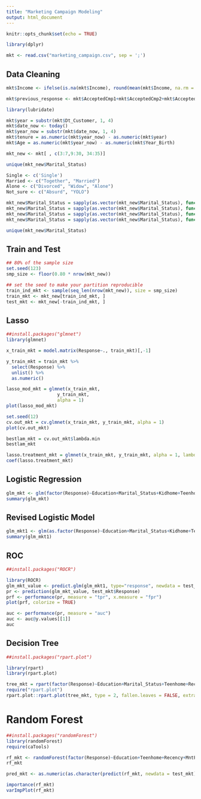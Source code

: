 ```yaml
---
title: "Marketing Campaign Modeling"
output: html_document
---
```


```r
knitr::opts_chunk$set(echo = TRUE)
```

```r
library(dplyr)
```

```r
mkt <- read.csv("marketing_campaign.csv", sep = ';')
```

## Data Cleaning
```r
mkt$Income <- ifelse(is.na(mkt$Income), round(mean(mkt$Income, na.rm = TRUE), 0), mkt$Income)
```

```r
mkt$previous_response <- mkt$AcceptedCmp1+mkt$AcceptedCmp2+mkt$AcceptedCmp3+mkt$AcceptedCmp4+ mkt$AcceptedCmp5
```

```r
library(lubridate)
```

```r
mkt$year = substr(mkt$Dt_Customer, 1, 4)
mkt$date_now <- today()
mkt$year_now = substr(mkt$date_now, 1, 4)
mkt$tenure = as.numeric(mkt$year_now) - as.numeric(mkt$year)
mkt$Age = as.numeric(mkt$year_now) - as.numeric(mkt$Year_Birth)
```

```r
mkt_new <- mkt[ , c(3:7,9:30, 34:35)]
```

```r
unique(mkt_new$Marital_Status)
```

```r
Single <- c('Single')
Married <- c("Together", "Married")
Alone <- c("Divorced", "Widow", "Alone")
Not_sure <- c("Absurd", "YOLO")
```

```r
mkt_new$Marital_Status = sapply(as.vector(mkt_new$Marital_Status), function(x) if(x %in% Single) "Single" else x )
mkt_new$Marital_Status = sapply(as.vector(mkt_new$Marital_Status), function(x) if(x %in% Married) "Married" else x )
mkt_new$Marital_Status = sapply(as.vector(mkt_new$Marital_Status), function(x) if(x %in% Alone) "Alone" else x )
mkt_new$Marital_Status = sapply(as.vector(mkt_new$Marital_Status), function(x) if(x %in% Not_sure) "Not_sure" else x )
```

```r
unique(mkt_new$Marital_Status)
```

## Train and Test
```r
## 80% of the sample size
set.seed(123)
smp_size <- floor(0.80 * nrow(mkt_new))

## set the seed to make your partition reproducible
train_ind_mkt <- sample(seq_len(nrow(mkt_new)), size = smp_size)
train_mkt <- mkt_new[train_ind_mkt, ]
test_mkt <- mkt_new[-train_ind_mkt, ]
```

## Lasso
```r
##install.packages("glmnet")
library(glmnet)
```

```r
x_train_mkt = model.matrix(Response~., train_mkt)[,-1]

y_train_mkt = train_mkt %>%
  select(Response) %>%
  unlist() %>%
  as.numeric()
```

```r
lasso_mod_mkt = glmnet(x_train_mkt,
                   y_train_mkt,
                   alpha = 1)
plot(lasso_mod_mkt)
```

```r
set.seed(12)
cv.out_mkt = cv.glmnet(x_train_mkt, y_train_mkt, alpha = 1)
plot(cv.out_mkt)
```

```r
bestlam_mkt = cv.out_mkt$lambda.min
bestlam_mkt
```

```r
lasso.treatment_mkt = glmnet(x_train_mkt, y_train_mkt, alpha = 1, lambda = bestlam_mkt)
coef(lasso.treatment_mkt)
```

## Logistic Regression
```r
glm_mkt <- glm(factor(Response)~Education+Marital_Status+Kidhome+Teenhome+Recency+MntFruits+MntMeatProducts+MntSweetProducts+MntGoldProds+NumDealsPurchases+NumWebPurchases+NumCatalogPurchases+NumStorePurchases+NumWebVisitsMonth+previous_response+tenure+Age, data = train_mkt, family = binomial(link = 'logit'))
summary(glm_mkt)
```

## Revised Logistic Model
```r
glm_mkt1 <- glm(as.factor(Response)~Education+Marital_Status+Kidhome+Teenhome+Recency+MntMeatProducts+NumDealsPurchases+NumWebPurchases+NumCatalogPurchases+NumStorePurchases+NumWebVisitsMonth+previous_response+tenure, data = train_mkt, family = binomial(link = 'logit'))
summary(glm_mkt1)
```

## ROC
```r
##install.packages("ROCR")
```

```r
library(ROCR)
glm_mkt_value <- predict.glm(glm_mkt1, type="response", newdata = test_mkt)
pr <- prediction(glm_mkt_value, test_mkt$Response)
prf <- performance(pr, measure = "tpr", x.measure = "fpr")
plot(prf, colorize = TRUE)
```

```r
auc <- performance(pr, measure = "auc")
auc <- auc@y.values[[1]]
auc
```

## Decision Tree
```r
##install.packages("rpart.plot")	
```

```r
library(rpart)
library(rpart.plot)
```

```r
tree_mkt = rpart(factor(Response)~Education+Marital_Status+Teenhome+Recency+MntFruits+MntMeatProducts+MntGoldProds+NumDealsPurchases+NumWebPurchases+NumCatalogPurchases+NumStorePurchases+NumWebVisitsMonth+Complain+previous_response+tenure, data = train_mkt, method='class')
require("rpart.plot")
rpart.plot::rpart.plot(tree_mkt, type = 2, fallen.leaves = FALSE, extra = 4)
```

# Random Forest 
```r
##install.packages("randomForest")
library(randomForest)
require(caTools)
```

```r
rf_mkt <- randomForest(factor(Response)~Education+Teenhome+Recency+MntFruits+MntMeatProducts+MntGoldProds+NumDealsPurchases+NumWebPurchases+NumCatalogPurchases+NumStorePurchases+NumWebVisitsMonth+Complain+previous_response+tenure, data = train_mkt, mtry = 4, nodesize = 5, ntree = 500)
rf_mkt
```

```r
pred_mkt <- as.numeric(as.character(predict(rf_mkt, newdata = test_mkt)))
```

```r
importance(rf_mkt)
varImpPlot(rf_mkt)
```




